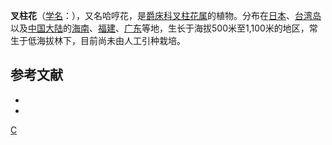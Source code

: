 {{Speciesbox
| genus = Staurogyne
| species = concinnula
| authority = (Hance) O. Kuntz
}}

'''叉柱花'''（[[学名|学名]]：{{lang|la|''Staurogyne concinnula''}}），又名哈哼花，是[[爵床科|爵床科]][[叉柱花属|叉柱花属]]的植物。分布在[[日本|日本]]、[[台湾岛|台湾岛]]以及[[中国大陆|中国大陆]]的[[海南|海南]]、[[福建|福建]]、[[广东|广东]]等地，生长于海拔500米至1,100米的地区，常生于低海拔林下，目前尚未由人工引种栽培。

== 参考文献 ==

* {{cite web| url =http://www.bioinfo.cn/db05/KmzwSpecies.php?action=view&id=141| title =叉柱花| work =《中国高等植物数据库全库》| publisher =中国科学院微生物研究所| author =昆明植物研究所| accessdate =2009-02-20| deadurl =yes| archiveurl =https://web.archive.org/web/20160305003541/http://www.bioinfo.cn/db05/KmzwSpecies.php?action=view&id=141| archivedate =2016-03-05}}
* {{TaiBNET| zh=哈哼花 | id=204527 | binomial=Staurogyne concinnula | authority=Hance O. Ktze., 1891 | var= | accessdate=2013-01-24}}

{{Taxonbar|from=Q10911615}}

[[Category:叉柱花属|C]]